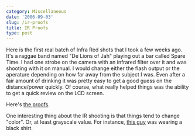 ```yaml
---
category: Miscellaneous
date: '2006-09-03'
slug: /ir-proofs
title: IR Proofs
type: post
---
```



Here is the first real batch of Infra Red shots that I took a few
weeks ago. It's a raggae band named "De Lions of Jah" playing out a
bar called Spare Time. I had one strobe on the camera with an
infrared filter over it and was shooting with it on manual. I would
change either the flash output or the aperature depending on how
far away from the subject I was. Even after a fair amount of
drinking it was pretty easy to get a good guess on the
distance/power quickly. Of course, what really helped things was
the ability to get a quick review on the LCD screen.

Here's
[the proofs](http://www.alanwsmith.com/proofs/de-lions-of-jah-2006-08-05).

One interesting thing about the IR shooting is that things tend to
change "color". Or, at least grayscale value. For instance,
[this guy](http://www.alanwsmith.com/proofs/de-lions-of-jah-2006-08-05/view/c/12)
was wearing a black shirt.